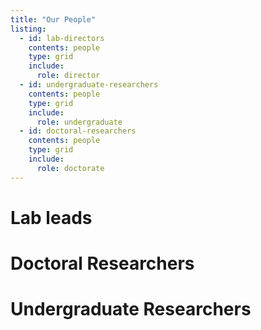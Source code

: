 ```yaml
---
title: "Our People"
listing:
  - id: lab-directors
    contents: people
    type: grid
    include:
      role: director
  - id: undergraduate-researchers
    contents: people
    type: grid
    include:
      role: undergraduate
  - id: doctoral-researchers
    contents: people
    type: grid
    include:
      role: doctorate
---
```

# Lab leads

::: {#lab-directors}
:::

# Doctoral Researchers

::: {#doctoral-researchers}

:::

# Undergraduate Researchers

::: {#undergraduate-researchers}
:::